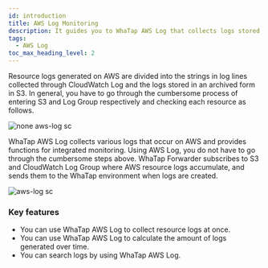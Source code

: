 ```yaml
---
id: introduction
title: AWS Log Monitoring
description: It guides you to WhaTap AWS Log that collects logs stored in AWS Resources.
tags:
  - AWS Log
toc_max_heading_level: 2
---
```


<!-- displayed_sidebar: awslogSidebar
hide_table_of_contents: false -->

<!-- 임시
와탭 AWS Log는 AWS Resource들의 로그를 수집하여 WhaTap 환경에 보냅니다.

![sc](/img/aws-log-intro.png)

:::note
와탭 AWS Log는 AWS Resource들의 로그가 쌓이는 S3, CloudWatch Log Group을 구독해 로그 생성 시 WhaTap 환경으로 보내줍니다.
:::
-->


Resource logs generated on AWS are divided into the strings in log lines collected through CloudWatch Log and the logs stored in an archived form in S3. In general, you have to go through the cumbersome process of entering S3 and Log Group respectively and checking each resource as follows. 

![none aws-log sc](/img/aws-log-none.png)

WhaTap AWS Log collects various logs that occur on AWS and provides functions for integrated monitoring. Using AWS Log, you do not have to go through the cumbersome steps above. WhaTap Forwarder subscribes to S3 and CloudWatch Log Group where AWS resource logs accumulate, and sends them to the WhaTap environment when logs are created. 

![aws-log sc](/img/aws-log-intro-c.png)

### Key features

-   You can use WhaTap AWS Log to collect resource logs at once.
-   You can use WhaTap AWS Log to calculate the amount of logs generated over time.
-   You can search logs by using WhaTap AWS Log.

<!--
와탭 AWS Log는 AWS 리소스 로그가 쌓이는 S3와 CloudWatch LogGroup을 구독해 로그 생성 시 와탭 환경으로 보냅니다.

AWS 리소스 로그는 S3 혹은 CloudWatch Log Group에 쌓입니다.

-->
